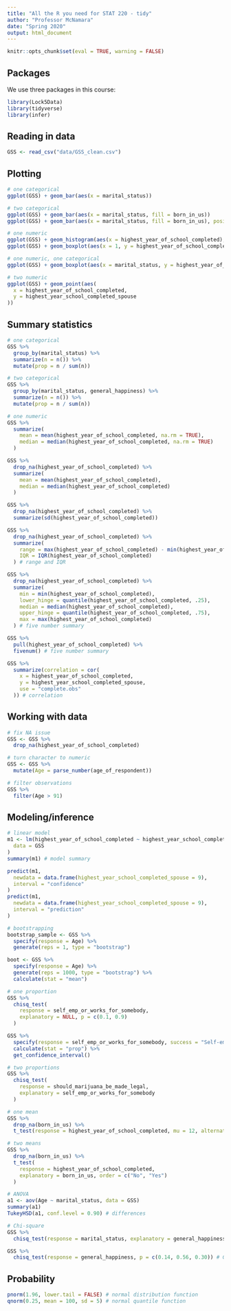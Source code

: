 ```yaml
---
title: "All the R you need for STAT 220 - tidy"
author: "Professor McNamara"
date: "Spring 2020"
output: html_document
---
```


```r
knitr::opts_chunk$set(eval = TRUE, warning = FALSE)
```

## Packages

We use three packages in this course:

```r
library(Lock5Data)
library(tidyverse)
library(infer)
```

## Reading in data

```r
GSS <- read_csv("data/GSS_clean.csv")
```

## Plotting


```r
# one categorical
ggplot(GSS) + geom_bar(aes(x = marital_status))

# two categorical
ggplot(GSS) + geom_bar(aes(x = marital_status, fill = born_in_us))
ggplot(GSS) + geom_bar(aes(x = marital_status, fill = born_in_us), position = "dodge")

# one numeric
ggplot(GSS) + geom_histogram(aes(x = highest_year_of_school_completed), binwidth = 2)
ggplot(GSS) + geom_boxplot(aes(x = 1, y = highest_year_of_school_completed))

# one numeric, one categorical
ggplot(GSS) + geom_boxplot(aes(x = marital_status, y = highest_year_of_school_completed))

# two numeric
ggplot(GSS) + geom_point(aes(
  x = highest_year_of_school_completed,
  y = highest_year_school_completed_spouse
))
```

## Summary statistics


```r
# one categorical
GSS %>%
  group_by(marital_status) %>%
  summarize(n = n()) %>%
  mutate(prop = n / sum(n))

# two categorical
GSS %>%
  group_by(marital_status, general_happiness) %>%
  summarize(n = n()) %>%
  mutate(prop = n / sum(n))

# one numeric
GSS %>%
  summarize(
    mean = mean(highest_year_of_school_completed, na.rm = TRUE),
    median = median(highest_year_of_school_completed, na.rm = TRUE)
  )

GSS %>%
  drop_na(highest_year_of_school_completed) %>%
  summarize(
    mean = mean(highest_year_of_school_completed),
    median = median(highest_year_of_school_completed)
  )

GSS %>%
  drop_na(highest_year_of_school_completed) %>%
  summarize(sd(highest_year_of_school_completed))

GSS %>%
  drop_na(highest_year_of_school_completed) %>%
  summarize(
    range = max(highest_year_of_school_completed) - min(highest_year_of_school_completed),
    IQR = IQR(highest_year_of_school_completed)
  ) # range and IQR

GSS %>%
  drop_na(highest_year_of_school_completed) %>%
  summarize(
    min = min(highest_year_of_school_completed),
    lower_hinge = quantile(highest_year_of_school_completed, .25),
    median = median(highest_year_of_school_completed),
    upper_hinge = quantile(highest_year_of_school_completed, .75),
    max = max(highest_year_of_school_completed)
  ) # five number summary

GSS %>%
  pull(highest_year_of_school_completed) %>%
  fivenum() # five number summary

GSS %>%
  summarize(correlation = cor(
    x = highest_year_of_school_completed,
    y = highest_year_school_completed_spouse,
    use = "complete.obs"
  )) # correlation
```

## Working with data

```r
# fix NA issue
GSS <- GSS %>%
  drop_na(highest_year_of_school_completed)

# turn character to numeric
GSS <- GSS %>%
  mutate(Age = parse_number(age_of_respondent))

# filter observations
GSS %>%
  filter(Age > 91)
```

## Modeling/inference

```r
# linear model
m1 <- lm(highest_year_of_school_completed ~ highest_year_school_completed_spouse,
  data = GSS
)
summary(m1) # model summary

predict(m1,
  newdata = data.frame(highest_year_school_completed_spouse = 9),
  interval = "confidence"
)
predict(m1,
  newdata = data.frame(highest_year_school_completed_spouse = 9),
  interval = "prediction"
)

# bootstrapping
bootstrap_sample <- GSS %>%
  specify(response = Age) %>%
  generate(reps = 1, type = "bootstrap")

boot <- GSS %>%
  specify(response = Age) %>%
  generate(reps = 1000, type = "bootstrap") %>%
  calculate(stat = "mean")

# one proportion
GSS %>%
  chisq_test(
    response = self_emp_or_works_for_somebody,
    explanatory = NULL, p = c(0.1, 0.9)
  )

GSS %>%
  specify(response = self_emp_or_works_for_somebody, success = "Self-employed") %>%
  calculate(stat = "prop") %>%
  get_confidence_interval()

# two proportions
GSS %>%
  chisq_test(
    response = should_marijuana_be_made_legal,
    explanatory = self_emp_or_works_for_somebody
  )

# one mean
GSS %>%
  drop_na(born_in_us) %>%
  t_test(response = highest_year_of_school_completed, mu = 12, alternative = "greater")

# two means
GSS %>%
  drop_na(born_in_us) %>%
  t_test(
    response = highest_year_of_school_completed,
    explanatory = born_in_us, order = c("No", "Yes")
  )

# ANOVA
a1 <- aov(Age ~ marital_status, data = GSS)
summary(a1)
TukeyHSD(a1, conf.level = 0.90) # differences

# Chi-square
GSS %>%
  chisq_test(response = marital_status, explanatory = general_happiness) # independence

GSS %>%
  chisq_test(response = general_happiness, p = c(0.14, 0.56, 0.30)) # GoF
```

## Probability

```r
pnorm(1.96, lower.tail = FALSE) # normal distribution function
qnorm(0.25, mean = 100, sd = 5) # normal quantile function
```

